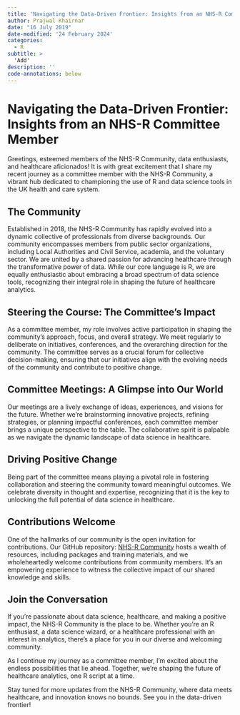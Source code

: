 ```yaml
---
title: 'Navigating the Data-Driven Frontier: Insights from an NHS-R Committee Member'
author: Prajwal Khairnar
date: "16 July 2019"
date-modified: '24 February 2024'
categories:
  - R
subtitle: >
  'Add'
description: ''
code-annotations: below
---
```


# Navigating the Data-Driven Frontier: Insights from an NHS-R Committee Member

Greetings, esteemed members of the NHS-R Community, data enthusiasts, and healthcare aficionados! It is with great excitement that I share my recent journey as a committee member with the NHS-R Community, a vibrant hub dedicated to championing the use of R and data science tools in the UK health and care system.

## The Community

Established in 2018, the NHS-R Community has rapidly evolved into a dynamic collective of professionals from diverse backgrounds. Our community encompasses members from public sector organizations, including Local Authorities and Civil Service, academia, and the voluntary sector. We are united by a shared passion for advancing healthcare through the transformative power of data. While our core language is R, we are equally enthusiastic about embracing a broad spectrum of data science tools, recognizing their integral role in shaping the future of healthcare analytics.

## Steering the Course: The Committee's Impact

As a committee member, my role involves active participation in shaping the community's approach, focus, and overall strategy. We meet regularly to deliberate on initiatives, conferences, and the overarching direction for the community. The committee serves as a crucial forum for collective decision-making, ensuring that our initiatives align with the evolving needs of the community and contribute to positive change.

## Committee Meetings: A Glimpse into Our World

Our meetings are a lively exchange of ideas, experiences, and visions for the future. Whether we're brainstorming innovative projects, refining strategies, or planning impactful conferences, each committee member brings a unique perspective to the table. The collaborative spirit is palpable as we navigate the dynamic landscape of data science in healthcare.

## Driving Positive Change

Being part of the committee means playing a pivotal role in fostering collaboration and steering the community toward meaningful outcomes. We celebrate diversity in thought and expertise, recognizing that it is the key to unlocking the full potential of data science in healthcare.

## Contributions Welcome

One of the hallmarks of our community is the open invitation for contributions. Our GitHub repository: [NHS-R Community](https://github.com/nhs-r-community) hosts a wealth of resources, including packages and training materials, and we wholeheartedly welcome contributions from community members. It's an empowering experience to witness the collective impact of our shared knowledge and skills.

## Join the Conversation

If you're passionate about data science, healthcare, and making a positive impact, the NHS-R Community is the place to be. Whether you're an R enthusiast, a data science wizard, or a healthcare professional with an interest in analytics, there's a place for you in our diverse and welcoming community.

As I continue my journey as a committee member, I'm excited about the endless possibilities that lie ahead. Together, we're shaping the future of healthcare analytics, one R script at a time.

Stay tuned for more updates from the NHS-R Community, where data meets healthcare, and innovation knows no bounds. See you in the data-driven frontier!
